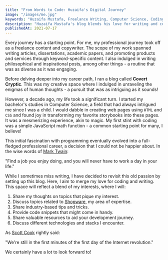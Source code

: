 ```yaml
---
title: "From Words to Code: Huzaifa's Digital Journey"
image: "/images/me.jpg"
keywords: "Huzaifa Mustafa, Freelance Writing, Computer Science, Coding, JavaScript, Shopware, Technology Blog, Web Development, Internet Revolution"
description: "Huzaifa Mustafa's blog blends his love for writing and coding. Posts will explore Shopware, his tech expertise, industry tips, coding snippets, and more. Join the journey of discovery in the evolving internet revolution."
publishedAt: 2021-07-17
---
```


Every journey has a starting point. For me, my professional journey took off as a freelance content and copywriter. The scope of my work spanned writing articles, dissertations, academic papers, and promoting products and services through keyword-specific content. I also indulged in writing philosophical and inspirational posts, among other things - a routine that was as diverse as it was engaging.

Before delving deeper into my career path, I ran a blog called **Covert Cryptic**. This was my creative space where I indulged in unraveling the enigmas of human thoughts - a pursuit that was as intriguing as it sounds!

However, a decade ago, my life took a significant turn. I started my bachelor's studies in Computer Science, a field that had always intrigued me since I was a child. I would dabble in creating web pages using `HTML` and `CSS` and found joy in transforming my favorite storybooks into these pages. It was a mesmerizing experience, akin to magic. My first stint with coding was a simple JavaScript math function - a common starting point for many, I believe!

This initial fascination with programming eventually evolved into a full-fledged professional career, a decision that I could not be happier about. In the wise words of [Mark Twain](https://en.wikipedia.org/wiki/Mark_Twain):

<div class="bg-gray-200 dark:bg-gray-800 text-gray-800 dark:text-gray-300 px-4 py-2 rounded-lg shadow-md">
    <p>"Find a job you enjoy doing, and you will never have to work a day in your life."</p>
</div>


While I sometimes miss writing, I have decided to revisit this old passion by setting up this blog. Here, I aim to merge my love for coding and writing. This space will reflect a blend of my interests, where I will:

1. Share my thoughts on topics that pique my interest.
2. Discuss topics related to [Shopware](https://www.shopware.com), my area of expertise.
3. Share industry-based tips and tricks.
4. Provide code snippets that might come in handy.
5. Share valuable resources to aid your development journey.
6. Discuss different technologies and stacks I encounter.

As [Scott Cook](https://www.forbes.com/profile/scott-cook/) rightly said:

<div class="bg-gray-200 dark:bg-gray-800 text-gray-800 dark:text-gray-300 px-4 py-2 rounded-lg shadow-md">
    <p>"We're still in the first minutes of the first day of the Internet revolution."</p>
</div>

We certainly have a lot to look forward to!
